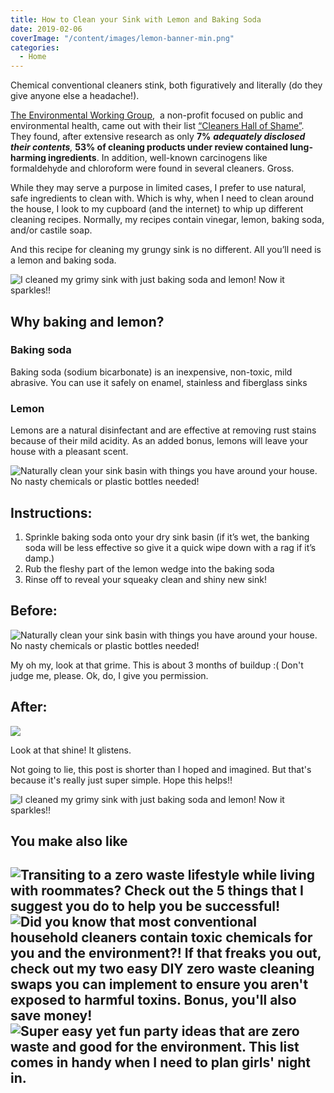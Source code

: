 ```yaml
---
title: How to Clean your Sink with Lemon and Baking Soda
date: 2019-02-06
coverImage: "/content/images/lemon-banner-min.png"
categories:
  - Home
---
```


Chemical conventional cleaners stink, both figuratively and literally (do they give anyone else a headache!).

[The Environmental Working Group](https://www.ewg.org/about-us),  a non-profit focused on public and environmental health, came out with their list [“Cleaners Hall of Shame”](http://static.ewg.org/reports/2012/cleaners_hallofshame/cleaners_hallofshame.pdf). They found, after extensive research as only **7%** **_adequately disclosed their contents_**_,_ **53% of cleaning products under review contained lung-harming ingredients**. In addition, well-known carcinogens like formaldehyde and chloroform were found in several cleaners. Gross.

While they may serve a purpose in limited cases, I prefer to use natural, safe ingredients to clean with. Which is why, when I need to clean around the house, I look to my cupboard (and the internet) to whip up different cleaning recipes. Normally, my recipes contain vinegar, lemon, baking soda, and/or castile soap.

And this recipe for cleaning my grungy sink is no different. All you’ll need is a lemon and baking soda.

![I cleaned my grimy sink with just baking soda and lemon! Now it sparkles!!](https://i0.wp.com/pforwords.com/wp-content/uploads/2019/02/lemon-banner-min.png?fit=1024%2C690)

## Why baking and lemon?

### Baking soda

Baking soda (sodium bicarbonate) is an inexpensive, non-toxic, mild abrasive. You can use it safely on enamel, stainless and fiberglass sinks

### Lemon

Lemons are a natural disinfectant and are effective at removing rust stains because of their mild acidity. As an added bonus, lemons will leave your house with a pleasant scent.

![Naturally clean your sink basin with things you have around your house. No nasty chemicals or plastic bottles needed!](https://i0.wp.com/pforwords.com/wp-content/uploads/2019/02/A62DCF5B-CC2D-414B-B917-30EB3006A35A-min.jpg?fit=768%2C1024)

## Instructions:

1. Sprinkle baking soda onto your dry sink basin (if it’s wet, the banking soda will be less effective so give it a quick wipe down with a rag if it’s damp.)
2. Rub the fleshy part of the lemon wedge into the baking soda
3. Rinse off to reveal your squeaky clean and shiny new sink!

## Before:

![Naturally clean your sink basin with things you have around your house. No nasty chemicals or plastic bottles needed!](https://i0.wp.com/pforwords.com/wp-content/uploads/2019/02/CD2B0E02-8A31-4727-ACE4-2F02586C46C9-min.jpg?fit=768%2C1024)

My oh my, look at that grime. This is about 3 months of buildup :( Don't judge me, please. Ok, do, I give you permission.

## After:

![](https://i0.wp.com/pforwords.com/wp-content/uploads/2019/02/84F2DEC1-4AE0-40F6-AB48-46B35F27CB04-min.jpg?fit=768%2C1024)

Look at that shine! It glistens.

Not going to lie, this post is shorter than I hoped and imagined. But that's because it's really just super simple. Hope this helps!!

![I cleaned my grimy sink with just baking soda and lemon! Now it sparkles!!](https://i0.wp.com/pforwords.com/wp-content/uploads/2019/02/lemon-pin.jpg-copy-min.png?fit=684%2C1024)

## You make also like

## ![Transiting to a zero waste lifestyle while living with roommates? Check out the 5 things that I suggest you do to help you be successful!](images/Roommates-pin-min-683x1024.jpg) ![Did you know that most conventional household cleaners contain toxic chemicals for you and the environment?! If that freaks you out, check out my two easy DIY zero waste cleaning swaps you can implement to ensure you aren't exposed to harmful toxins. Bonus, you'll also save money!](images/Cleaning-pin-min-683x1024.jpg) ![Super easy yet fun party ideas that are zero waste and good for the environment. This list comes in handy when I need to plan girls' night in.](images/zero-waste-party-ideas-pin-min-1-683x1024.jpg)
